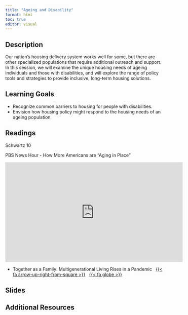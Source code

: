 ```yaml
---
title: "Ageing and Disability"
format: html
toc: true
editor: visual
---
```


## Description

Our nation's housing delivery system works well for some, but there are other specialized populations that require additional outreach and support. In this session, we will examine the unique housing needs of ageing individuals and those with disabilities, and will explore the range of policy tools and strategies to provide inclusive, long-term housing solutions.

## Learning Goals

-   Recognize common barriers to housing for people with disabilities.
-   Envision how housing policy might respond to the housing needs of an ageing population.

## Readings

Schwartz 10

PBS News Hour - How More Americans are "Aging in Place"

<iframe width="560" height="315" src="https://www.youtube.com/embed/5VqgSkN14JE" title="YouTube video player" frameborder="0" allow="accelerometer; autoplay; clipboard-write; encrypted-media; gyroscope; picture-in-picture; web-share" allowfullscreen>

</iframe>

-   Together as a Family: Multigenerational Living Rises in a Pandemic   [{{< fa arrow-up-right-from-square >}}](https://uofi.box.com/s/mlngoncn2o5mafgf5u4apaxcnassnnsg)   [{{< fa globe >}}](https://www.washingtonpost.com/realestate/together-as-a-family-multigenerational-living-rises-in-pandemic/2021/05/12/bd8598f6-a900-11eb-8d25-7b30e74923ea_story.html)

## Slides

## Additional Resources
